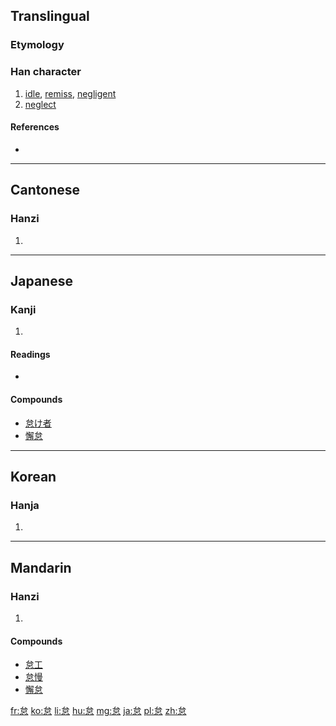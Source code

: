 ==Translingual==
===Etymology===
{{Han compound|台|心|ls=psc|c1=p|c2=s}}

===Han character===
{{Han char|rn=61|rad=心|as=05|sn=9|four=2333<sub>6</sub>|canj=戈口心 (IRP), X戈口心 (XIRP)|ids=⿱[[台]][[心]]}}

# [[idle]], [[remiss]], [[negligent]]
# [[neglect]]

====References====
* {{Han ref|kx=0381.150|dkj=10469|dj=0709.140|hdz=42283.010|uh=6020|ud=24608|bh=ABE5|bd=44005}}

----

==Cantonese==

===Hanzi===
{{yue-hanzi|jyut=[[doi6]], [[toi5]]|y=doi6, toi5}}

# {{defn|lang=yue|sort=心05}}

----

==Japanese==

===Kanji===
{{ja-kanji|grade=c|rs=心05}}

# {{defn|lang=ja|sort=心05}}

====Readings====
* {{ja-readings|on=[[たい]] (tai)|kun=[[おこたる]] (okotaru), [[なまける]] (namakeru)}}
====Compounds====
* [[怠け者]]
* [[懈怠]]

----

==Korean==

===Hanja===
{{ko-hanja|hangeul=태|eumhun=|rv=tae|mr=t'ae|y=thay}}

# {{defn|lang=ko|sort=心05}}

----

==Mandarin==

===Hanzi===
{{cmn-hanzi|pin=[[dài]] ([[dai4]])|wg=tai<sup>4</sup>}}

# {{defn|lang=cmn|sort=心05}}
====Compounds====
* [[怠工]]
* [[怠慢]]
* [[懈怠]]

[[fr:怠]]
[[ko:怠]]
[[li:怠]]
[[hu:怠]]
[[mg:怠]]
[[ja:怠]]
[[pl:怠]]
[[zh:怠]]